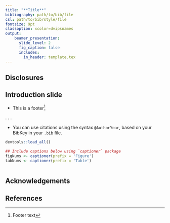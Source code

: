 ```yaml
---
title: "**Title**"
bibliography: path/to/bib/file
csl: path/to/bib/style/file
fontsize: 9pt
classoption: xcolor=dvipsnames
output:
    beamer_presentation:
      slide_level: 2
      fig_caption: false
      includes:
        in_header: template.tex
---
```


<!-- slide 1 -->
## Disclosures

## Introduction slide

* This is a footer[^footer]

. . .

* You can use citations using the syntax `@AuthorYear`, based on your
  BibKey in your `.bib` file.

[^footer]: Footer text

```r
devtools::load_all()
```

```r
## Include captions below using `captioner` package
figNums <- captioner(prefix = 'Figure')
tabNums <- captioner(prefix = 'Table')
```

```r

```

## Acknowledgements

## References

\tiny
